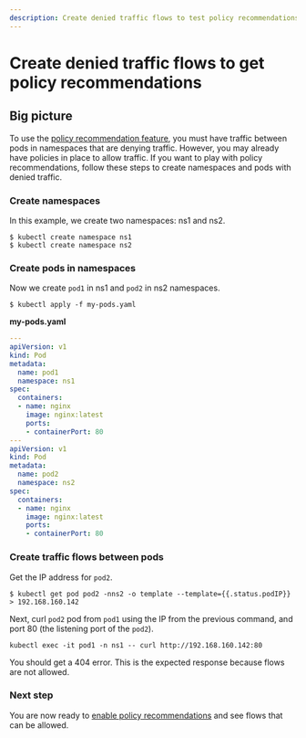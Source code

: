 ```yaml
---
description: Create denied traffic flows to test policy recommendations.
---
```


# Create denied traffic flows to get policy recommendations

## Big picture

To use the [policy recommendation feature](../policy-recommendations.mdx), you must have traffic between pods in namespaces that are denying traffic. However, you may already have policies in place to allow traffic. If you want to play with policy recommendations, follow these steps to create namespaces and pods with denied traffic. 

### Create namespaces 

In this example, we create two namespaces: ns1 and ns2.

```batch
$ kubectl create namespace ns1
$ kubectl create namespace ns2
```

### Create pods in namespaces 

Now we create `pod1` in ns1 and `pod2` in ns2 namespaces. 

```batch
$ kubectl apply -f my-pods.yaml
```

**my-pods.yaml**

```yaml
---
apiVersion: v1
kind: Pod
metadata:
  name: pod1
  namespace: ns1
spec:
  containers:
  - name: nginx
    image: nginx:latest
    ports:
    - containerPort: 80
---
apiVersion: v1
kind: Pod
metadata:
  name: pod2
  namespace: ns2
spec:
  containers:
  - name: nginx
    image: nginx:latest
    ports:
    - containerPort: 80
```

### Create traffic flows between pods

Get the IP address for `pod2`.

```
$ kubectl get pod pod2 -nns2 -o template --template={{.status.podIP}}
> 192.168.160.142
```

Next, curl `pod2` pod from `pod1` using the IP from the previous command, and port 80 (the listening port of the `pod2`).

```batch
kubectl exec -it pod1 -n ns1 -- curl http://192.168.160.142:80
```

You should get a 404 error. This is the expected response because flows are not allowed. 

### Next step

You are now ready to [enable policy recommendations](../policy-recommendations#enable-policy-recommendations) and see flows that can be allowed. 
